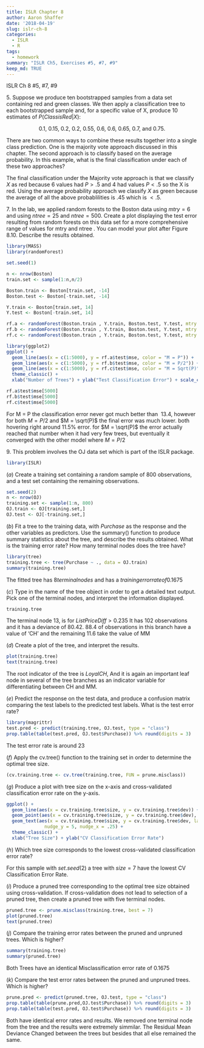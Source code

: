 ```yaml
---
title: ISLR Chapter 8
author: Aaron Shaffer
date: '2018-04-19'
slug: islr-ch-8
categories:
  - ISLR
  - R
tags:
  - homework
summary: "ISLR Ch5, Exercises #5, #7, #9"
keep_md: TRUE
---
```


ISLR Ch 8 #5, #7, #9

$5$. Suppose we produce ten bootstrapped samples from a data set containing red and green classes. We then apply a classification tree to each bootstrapped sample and, for a specific value of X, produce 10 estimates of $P (Class is Red|X)$:

<center>0.1, 0.15, 0.2, 0.2, 0.55, 0.6, 0.6, 0.65, 0.7, and 0.75.</center>

There are two common ways to combine these results together into a single class prediction. One is the majority vote approach discussed in this chapter. The second approach is to classify based on the average probability. In this example, what is the final classification under each of these two approaches?

The final classification under the Majority vote approach is that we classify $X$ as red because 6 values had $P > .5$ and 4 had values $P < .5$ so the X is red.  Using the average probability approach we classify $X$ as green because the average of all the above probablilities is $.45$ which is $< .5$.

$7.$ In the lab, we applied random forests to the Boston data using $mtry = 6$ and using $ntree = 25$ and $ntree = 500$. Create a plot displaying the test error resulting from random forests on this data set for a more comprehensive range of values for mtry and ntree . You can model your plot after Figure 8.10. Describe the results obtained.

```r
library(MASS)
library(randomForest)

set.seed(1)

n <- nrow(Boston)
train.set <- sample(1:n,n/2)

Boston.train <- Boston[train.set, -14]
Boston.test <- Boston[-train.set, -14]

Y.train <- Boston[train.set, 14]
Y.test <- Boston[-train.set, 14]

rf.a <- randomForest(Boston.train , Y.train, Boston.test, Y.test, mtry = ncol(Boston.train), ntree = 5000)
rf.b <- randomForest(Boston.train , Y.train, Boston.test, Y.test, mtry = ncol(Boston.train) / 2, ntree = 5000)
rf.c <- randomForest(Boston.train , Y.train, Boston.test, Y.test, mtry = sqrt(ncol(Boston.train)), ntree = 5000)

library(ggplot2)
ggplot() + 
  geom_line(aes(x = c(1:5000), y = rf.a$test$mse, color = "M = P")) +
  geom_line(aes(x = c(1:5000), y = rf.b$test$mse, color = "M = P/2")) +
  geom_line(aes(x = c(1:5000), y = rf.c$test$mse, color = "M = Sqrt(P)")) +
  theme_classic() + 
  xlab("Number of Trees") + ylab("Test Classification Error") + scale_colour_discrete(name="Form")

```

```r
rf.a$test$mse[5000]
rf.b$test$mse[5000]
rf.c$test$mse[5000]
```
For M = P the classification error never got much better than $~13.4%$, however for both $M = P/2$ and $M = \sqrt(P)$ the final error was much lower. both hovering right around 11.5% error.  for $M = \sqrt(P)$ the error actually reached that number when it had very few trees, but eventually it converged with the other model where $M = P/2$

$9.$ This problem involves the OJ data set which is part of the ISLR package.

```r
library(ISLR)
```

$(a)$ Create a training set containing a random sample of 800 observations, and a test set containing the remaining observations.

```r
set.seed(2)
n <- nrow(OJ)
training.set <- sample(1:n, 800)
OJ.train <- OJ[training.set,]
OJ.test <- OJ[-training.set,]
```

$(b)$ Fit a tree to the training data, with $Purchase$ as the response and the other variables as predictors. Use the summary() function to produce summary statistics about the tree, and describe the results obtained. What is the training error rate? How many terminal nodes does the tree have?

```r
library(tree)
training.tree <- tree(Purchase ~ ., data = OJ.train)
summary(training.tree)
```

The fitted tree has $8 terminal nodes$ and has a $training error rate of 0.1675$

$(c)$ Type in the name of the tree object in order to get a detailed text output. Pick one of the terminal nodes, and interpret the information displayed.

```r
training.tree
```

The terminal node 13, is for $ListPriceDiff > 0.235$ It has 102 observations and it has a deviance of $80.42$.  $88.4%%$ of observations in this branch have a value of 'CH' and the remaining $11.6%%$ take the value of MM

$(d)$ Create a plot of the tree, and interpret the results.

```r
plot(training.tree)
text(training.tree)
```

The root indicator of the tree is $LoyalCH$, And it is again an important leaf node in several of the tree branches as an indicator variable for differentiating between CH and MM.

$(e)$ Predict the response on the test data, and produce a confusion matrix comparing the test labels to the predicted test labels. What is the test error rate?

```r
library(magrittr)
test.pred <- predict(training.tree, OJ.test, type = "class")
prop.table(table(test.pred, OJ.test$Purchase)) %>% round(digits = 3)
```
The test error rate is around $23%%$

$(f)$ Apply the cv.tree() function to the training set in order to determine the optimal tree size.

```r
(cv.training.tree <- cv.tree(training.tree, FUN = prune.misclass))
```

$(g)$ Produce a plot with tree size on the x-axis and cross-validated classification error rate on the y-axis.

```r
ggplot() + 
  geom_line(aes(x = cv.training.tree$size, y = cv.training.tree$dev)) + 
  geom_point(aes(x = cv.training.tree$size, y = cv.training.tree$dev), shape = 1, size = 2) +
  geom_text(aes(x = cv.training.tree$size, y = cv.training.tree$dev, label = cv.training.tree$dev), 
              nudge_y = 5, nudge_x = .25) +
  theme_classic() + 
  xlab("Tree Size") + ylab("CV Classification Error Rate")
```

$(h)$ Which tree size corresponds to the lowest cross-validated classification error rate?

For this sample with $set.seed(2)$ a tree with $size = 7$ have the lowest CV Classification Error Rate.

$(i)$ Produce a pruned tree corresponding to the optimal tree size obtained using cross-validation. If cross-validation does not lead to selection of a pruned tree, then create a pruned tree with five terminal nodes.

```r
pruned.tree <- prune.misclass(training.tree, best = 7)
plot(pruned.tree)
text(pruned.tree)
```

$(j)$ Compare the training error rates between the pruned and unpruned trees. Which is higher?

```r
summary(training.tree)
summary(pruned.tree)
```

Both Trees have an identical Misclassification error rate of $0.1675$

$(k)$ Compare the test error rates between the pruned and unpruned trees. Which is higher?

```r
prune.pred <- predict(pruned.tree, OJ.test, type = "class")
prop.table(table(prune.pred,OJ.test$Purchase)) %>% round(digits = 3)
prop.table(table(test.pred, OJ.test$Purchase)) %>% round(digits = 3)
```

Both have identical error rates and results.  We removed one terminal node from the tree and the results were extremely simmilar.  The Residual Mean Deviance Changed between the trees but besides that all else remained the same.